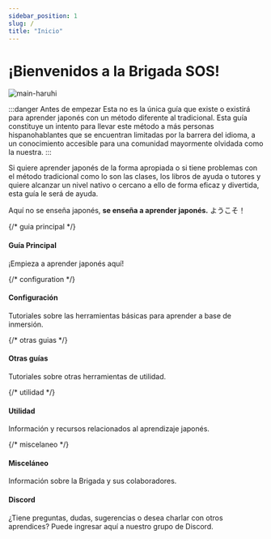 ```yaml
---
sidebar_position: 1
slug: /
title: "Inicio"
---
```



# ¡Bienvenidos a la Brigada SOS!

![main-haruhi](../assets/introduction/main_haruhi.gif)

:::danger Antes de empezar
Esta no es la única guía que existe o existirá para aprender japonés con un método diferente al tradicional. Esta guía constituye un intento para llevar este método a más personas hispanohablantes que se encuentran limitadas por la barrera del idioma, a un conocimiento accesible para una comunidad mayormente olvidada como la nuestra. 
:::

Si quiere aprender japonés de la forma apropiada o si tiene problemas con el método tradicional como lo son las clases, los libros de ayuda o tutores y quiere alcanzar un nivel nativo o cercano a ello de forma eficaz y divertida, esta guía le será de ayuda.

Aquí no se enseña japonés, **se enseña a aprender japonés.** ようこそ！

<div class="container" style={{ padding: 0 }}>
  <div class="row is-multiline">
    {/* guia principal */}
    <div class="col col--12">
      <Link class="card" to="/guia-principal/introduccion" style={{ height: '100%' }}>
        <div class="card__body">
          <h4>Guía Principal</h4>
          <p>¡Empieza a aprender japonés aquí!</p>
        </div>
      </Link>
    </div>
    {/* configuration */}
    <div class="col col--6">
      <Link class="card" to="/configuracion/anki" style={{ height: '100%' }}>
        <div class="card__body">
          <h4>Configuración</h4>
          <p>Tutoriales sobre las herramientas básicas para aprender a base de inmersión.</p>
        </div>
      </Link>
    </div>
    {/* otras guias */}
    <div class="col col--6">
      <Link class="card" to="/otras-guias/anki" style={{ height: '100%' }}>
        <div class="card__body">
          <h4>Otras guías</h4>
          <p>Tutoriales sobre otras herramientas de utilidad.</p>
        </div>
      </Link>
    </div>
    {/* utilidad */}
    <div class="col col--6">
      <Link class="card" to="/utilidad/recursos" style={{ height: '100%' }}>
        <div class="card__body">
          <h4>Utilidad</h4>
          <p>Información y recursos relacionados al aprendizaje japonés.</p>
        </div>
      </Link>
    </div>
    {/* miscelaneo */}
    <div class="col col--6">
      <Link class="card" to="/miscelaneo/agradecimientos" style={{ height: '100%' }}>
        <div class="card__body">
          <h4>Misceláneo</h4>
          <p>Información sobre la Brigada y sus colaboradores.</p>
        </div>
      </Link>
    </div>
      <div class="col col--12">
      <Link class="card" to="https://discord.gg/ajWm26ADEj" style={{ height: '100%'}}>
        <div class="card__body">
          <h4>Discord</h4>
          <p>¿Tiene preguntas, dudas, sugerencias o desea charlar con otros aprendices? Puede ingresar aquí a nuestro grupo de  Discord. </p>
        </div>
      </Link>
    </div>
  </div>
  
</div>
